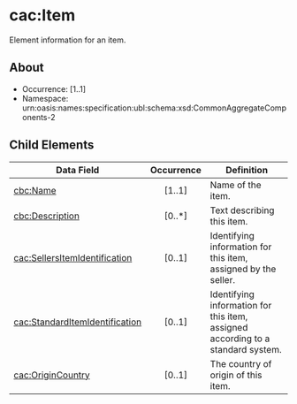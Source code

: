 # cac:Item
Element information for an item.

## About
* Occurrence: [1..1]
* Namespace: urn:oasis:names:specification:ubl:schema:xsd:CommonAggregateComponents-2


## Child Elements

| Data Field                             | Occurrence | Definition                                                                                                         |
|----------------------------------------|:----------:|--------------------------------------------------------------------------------------------------------------------|
| [cbc:Name](./item/name.mdx)                              |   [1..1]   | Name of the item. |                                                                                
| [cbc:Description](./item/description.mdx)                       |   [0..*]   | Text describing this item.    |                                                 |
| [cac:SellersItemIdentification](./item/sellers-item-identification.mdx)        |   [0..1]   | Identifying information for this item, assigned by the seller.                                                     |
| [cac:StandardItemIdentification](./item/standard-item-identification.mdx)      |   [0..1]   | Identifying information for this item, assigned according to a standard system.                                    |
| [cac:OriginCountry](./item/origin-country.mdx)                    |   [0..1]   | The country of origin of this item.                                                                                |
